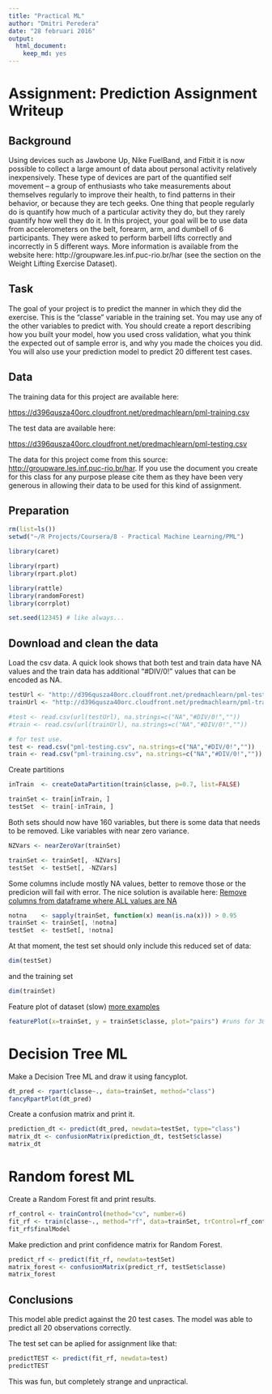 ```yaml
---
title: "Practical ML"
author: "Dmitri Peredera"
date: "28 februari 2016"
output: 
  html_document: 
    keep_md: yes
---
```


# Assignment: Prediction Assignment Writeup # 


## Background ##

Using devices such as Jawbone Up, Nike FuelBand, and Fitbit it is now possible to collect a large amount of data about personal activity relatively inexpensively. These type of devices are part of the quantified self movement – a group of enthusiasts who take measurements about themselves regularly to improve their health, to find patterns in their behavior, or because they are tech geeks. One thing that people regularly do is quantify how much of a particular activity they do, but they rarely quantify how well they do it. In this project, your goal will be to use data from accelerometers on the belt, forearm, arm, and dumbell of 6 participants. They were asked to perform barbell lifts correctly and incorrectly in 5 different ways. More information is available from the website here: http://groupware.les.inf.puc-rio.br/har (see the section on the Weight Lifting Exercise Dataset). 

## Task ##

The goal of your project is to predict the manner in which they did the exercise. This is the "classe" variable in the training set. You may use any of the other variables to predict with. You should create a report describing how you built your model, how you used cross validation, what you think the expected out of sample error is, and why you made the choices you did. You will also use your prediction model to predict 20 different test cases.

## Data ##

The training data for this project are available here:

[https://d396qusza40orc.cloudfront.net/predmachlearn/pml-training.csv](https://d396qusza40orc.cloudfront.net/predmachlearn/pml-training.csv)

The test data are available here:

[https://d396qusza40orc.cloudfront.net/predmachlearn/pml-testing.csv](https://d396qusza40orc.cloudfront.net/predmachlearn/pml-testing.csv)

The data for this project come from this source: [http://groupware.les.inf.puc-rio.br/har](http://groupware.les.inf.puc-rio.br/har). 
If you use the document you create for this class for any purpose please cite them as they have been very generous in allowing their data to be used for this kind of assignment. 

## Preparation ##


```r
rm(list=ls())
setwd("~/R Projects/Coursera/8 - Practical Machine Learning/PML")

library(caret)

library(rpart)
library(rpart.plot)

library(rattle)
library(randomForest)
library(corrplot)

set.seed(12345) # like always...

```

## Download and clean the data ##

Load the csv data. A quick look shows that both test and train data have NA values and
the train data has additional "#DIV/0!" values that can be encoded as NA.

```r
testUrl <- "http://d396qusza40orc.cloudfront.net/predmachlearn/pml-testing.csv"
trainUrl <- "http://d396qusza40orc.cloudfront.net/predmachlearn/pml-training.csv"

#test <- read.csv(url(testUrl), na.strings=c("NA","#DIV/0!",""))
#train <- read.csv(url(trainUrl), na.strings=c("NA","#DIV/0!",""))

# for test use.
test <- read.csv("pml-testing.csv", na.strings=c("NA","#DIV/0!",""))
train <- read.csv("pml-training.csv", na.strings=c("NA","#DIV/0!",""))

```

Create partitions

```r

inTrain  <- createDataPartition(train$classe, p=0.7, list=FALSE)

trainSet <- train[inTrain, ]
testSet  <- train[-inTrain, ]

```

Both sets should now have 160 variables, but there is some data that needs to be removed.
Like variables with near zero variance.


```r

NZVars <- nearZeroVar(trainSet)

trainSet <- trainSet[, -NZVars]
testSet  <- testSet[, -NZVars]

```

Some columns include mostly NA values, better to remove those or the predicion will fail with error.
The nice solution is available here: [Remove columns from dataframe where ALL values are NA](http://stackoverflow.com/questions/2643939/remove-columns-from-dataframe-where-all-values-are-na)

```r

notna    <- sapply(trainSet, function(x) mean(is.na(x))) > 0.95
trainSet <- trainSet[, !notna]
testSet  <- testSet[, !notna]

```

At that moment, the test set should only include this reduced set of data:

```r
dim(testSet)
```
and the training set 
```r
dim(trainSet)
```

Feature plot of dataset (slow) [more examples](http://topepo.github.io/caret/visualizations.html)

```r
featurePlot(x=trainSet, y = trainSet$classe, plot="pairs") #runs for 30 min
```

# Decision Tree ML #

Make a Decision Tree ML and draw it using fancyplot.

```r

dt_pred <- rpart(classe~., data=trainSet, method="class")
fancyRpartPlot(dt_pred)

```

Create a confusion matrix and print it.

```r

prediction_dt <- predict(dt_pred, newdata=testSet, type="class")
matrix_dt <- confusionMatrix(prediction_dt, testSet$classe)
matrix_dt

```

# Random forest ML #

Create a Random Forest fit and print results.

```r

rf_control <- trainControl(method="cv", number=6)
fit_rf <- train(classe~., method="rf", data=trainSet, trControl=rf_control)
fit_rf$finalModel

```

Make prediction and print confidence matrix for Random Forest.

```r

predict_rf <- predict(fit_rf, newdata=testSet)
matrix_forest <- confusionMatrix(predict_rf, testSet$classe)
matrix_forest

```

##  Conclusions ##

This model able predict against the 20 test cases. 
The model was able to predict all 20 observations correctly.

The test set can be aplied for assignment like that:

```r
predictTEST <- predict(fit_rf, newdata=test)
predictTEST
```

This was fun, but completely strange and unpractical.
